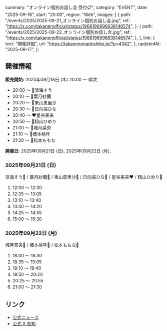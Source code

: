   summary: "オンライン個別お話し会 受付📋",
  category: "EVENT",
  date: "2025-09-18",
  start: "20:00",
  region: "Web",
  images: [
    {
      path: "/events/2025/2025-09-21_オンライン個別お話し会.jpg",
      ref: "https://x.com/takanenofficial/status/1968196996638146574",
    },
    {
      path: "/events/2025/2025-09-22_オンライン個別お話し会.jpg",
      ref: "https://x.com/takanenofficial/status/1968196996638146574",
    },
  ],
  link: {
    text: "開催詳細",
    url: "https://takanenonadeshiko.jp/?p=4342",
  },
  updatedAt: "2025-09-17",
};

## 開催情報

**販売開始:** 2025年09月18日 (木) 20:00 〜 順次

- 20:00 〜 🩵涼海すう
- 20:10 〜 🤍葉月紗蘭
- 20:20 〜 🧡東山恵里沙
- 20:30 〜 💜日向端ひな
- 20:40 〜 ❤星谷美来
- 20:50 〜 💙籾山ひめり
- 21:00 〜 💛城月菜央
- 21:10 〜 🩷橋本桃呼
- 21:20 〜 🎀松本ももな

**開催日:** 2025年09月21日 (日), 2025年09月22日 (月),

### 2025年09月21日 (日)

涼海すう🩵 / 葉月紗蘭🤍 / 東山恵里沙🧡 / 日向端ひな💜 / 星谷美来❤ / 籾山ひめり💙

1. 12:00 〜 12:30
1. 12:35 〜 13:05
1. 13:10 〜 13:40
1. 13:50 〜 14:20
1. 14:25 〜 14:55
1. 15:00 〜 15:30

### 2025年09月22日 (月)

城月菜央💛 / 橋本桃呼🩷 / 松本ももな🎀

1. 18:00 〜 18:30
1. 18:35 〜 19:05
1. 19:10 〜 19:40
1. 19:50 〜 20:20
1. 20:25 〜 20:55
1. 21:00 〜 21:30

## リンク

- [公式ニュース](https://takanenonadeshiko.jp/?p=4342)
- [公式 X 告知](https://x.com/takanenofficial/status/1968196996638146574)
